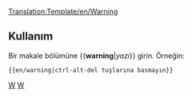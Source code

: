 [[Translation:Template/en/Warning]]
<noinclude></noinclude>{{en/ambox| type  = content
| text  = <strong>Uyarı</strong><br>{{{1|Bu şablonu ekleyen kişi belirli bir uyarı belirlemediğinden, doğru eylemle kaldırılması ya da güncellenmesi gerekir.}}}
}}<noinclude>

==Kullanım==
Bir makale bölümüne <nowiki>{{</nowiki>'''warning'''|''yazı''<nowiki>}}</nowiki> girin. Örneğin:
<pre>{{en/warning|ctrl-alt-del tuşlarına basmayın}}</pre>

[[Category:en/templates|W]][[Category:en/Message boxes|W]]</noinclude>